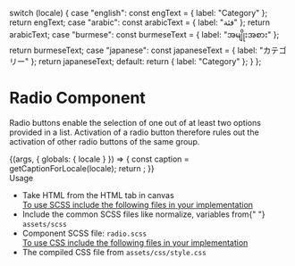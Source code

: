 
  switch (locale) {
    case "english":
      const engText = { label: "Category" };
      return engText;
    case "arabic":
      const arabicText = { label: "فئة" };
      return arabicText;
    case "burmese":
      const burmeseText = { label: "အမျိုးအစား" };
      return burmeseText;
    case "japanese":
      const japaneseText = { label: "カテゴリー" };
      return japaneseText;
    default:
      return { label: "Category" };
  }
};

<Meta title="Components/Forms/Radio" />

<style>{`
  .subheading {
    font-weight: 700;
    font-size: 24px;
    color: #031c2d;
    letter-spacing: 1.5px;
    line-height: 24px;
    margin-bottom: 12px;
    margin-top: 40px;
  }
  .sbdocs .sbdocs-p,
  .sbdocs .sbdocs-li{
    font-size: 1rem;
  }
`}</style>

# Radio Component

Radio buttons enable the selection of one out of at least two options provided in a list. Activation of a radio button therefore rules out the activation of other radio buttons of the same group.

<Story name="Radio">
  {(args, { globals: { locale } }) => {
    const caption = getCaptionForLocale(locale);
    return <Radio label={caption.label} id="undp" name="undp"></Radio>;
  }}
</Story>

<div className="subheading">Usage</div>
<ul>
  <li>Take HTML from the HTML tab in canvas</li>
  <u>To use SCSS include the following files in your implementation</u>
  <li>
    Include the common SCSS files like normalize, variables from{" "}
    <code>assets/scss</code>
  </li>
  <li>
    Component SCSS file: <code>radio.scss</code>
  </li>
  <u>To use CSS include the following files in your implementation</u>
  <li>
    The compiled CSS file from <code>assets/css/style.css</code>
  </li>
</ul>
